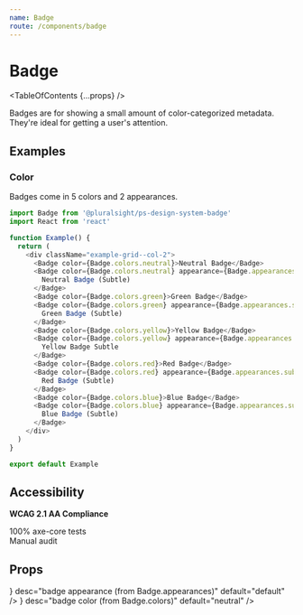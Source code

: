 ```yaml
---
name: Badge
route: /components/badge
---
```



# Badge

<TableOfContents {...props} />

<Intro>Badges are for showing a small amount of color-categorized metadata. They're ideal for getting a user's attention.</Intro>

<Usage
  figmaUrl="https://www.figma.com/file/YsTklBecdddy9RZ3HXddIseD/?node-id=10241%3A5"
  install="npm install @pluralsight/ps-design-system-badge"
  import="import Badge from '@pluralsight/ps-design-system-badge'"
  packageName="badge"
  version={props.version}
/>

## Examples

### Color

Badges come in 5 colors and 2 appearances.

```typescript
import Badge from '@pluralsight/ps-design-system-badge'
import React from 'react'

function Example() {
  return (
    <div className="example-grid--col-2">
      <Badge color={Badge.colors.neutral}>Neutral Badge</Badge>
      <Badge color={Badge.colors.neutral} appearance={Badge.appearances.subtle}>
        Neutral Badge (Subtle)
      </Badge>
      <Badge color={Badge.colors.green}>Green Badge</Badge>
      <Badge color={Badge.colors.green} appearance={Badge.appearances.subtle}>
        Green Badge (Subtle)
      </Badge>
      <Badge color={Badge.colors.yellow}>Yellow Badge</Badge>
      <Badge color={Badge.colors.yellow} appearance={Badge.appearances.subtle}>
        Yellow Badge Subtle
      </Badge>
      <Badge color={Badge.colors.red}>Red Badge</Badge>
      <Badge color={Badge.colors.red} appearance={Badge.appearances.subtle}>
        Red Badge (Subtle)
      </Badge>
      <Badge color={Badge.colors.blue}>Blue Badge</Badge>
      <Badge color={Badge.colors.blue} appearance={Badge.appearances.subtle}>
        Blue Badge (Subtle)
      </Badge>
    </div>
  )
}

export default Example
```

## Accessibility

**WCAG 2.1 AA Compliance**

<CheckCircleFillIcon color="green" size="xSmall" /> 100% axe-core tests
<br />
<WarningFilledIcon color="red" size="xSmall" /> Manual audit

## Props

<TypesTable>
  <TypesProp
    name="appearance"
    type={<TypesEnum enum={Badge.appearances} />}
    desc="badge appearance (from Badge.appearances)"
    default="default"
  />
  <TypesProp
    name="color"
    type={<TypesEnum enum={Badge.colors} />}
    desc="badge color (from Badge.colors)"
    default="neutral"
  />
</TypesTable>
